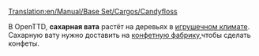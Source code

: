 [[Translation:en/Manual/Base Set/Cargos/Candyfloss]]

{{ru/Manual/Base Set/Cargos/Груз| имя=Сахарная вата
| Изображение=CandyflossForest.png
| производит=[[ru/Manual/Base Set/Industries/Лес сахарной ваты|Лес сахарной ваты]]
| принимает=[[ru/Manual/Base Set/Industries/Конфетная фабрика|Конфетная фабрика]]
}}
В OpenTTD, '''сахарная вата''' растёт на деревьях в [[ru/Manual/Климат|игрушечном климате]]. Сахарную вату нужно доставить на [[ru/Manual/Base Set/Industries/Конфетная фабрика|конфетную фабрику]],чтобы сделать конфеты.
